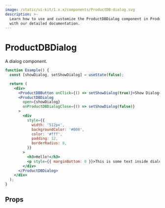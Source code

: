 ```yaml
---
image: /static/ui-kit/1.x.x/components/ProductDB-dialog.svg
description: >-
  Learn how to use and customize the ProductDBDialog component in ProductDB's React UI Kit
  with our detailed documentation.
---
```


# ProductDBDialog

A dialog component.

```jsx live
function Example() {
  const [showDialog, setShowDialog] = useState(false);

  return (
    <div>
      <ProductDBButton onClick={() => setShowDialog(true)}>Show Dialog</ProductDBButton>
      <ProductDBDialog
        open={showDialog}
        onProductDBDialogClose={() => setShowDialog(false)}
      >
        <div
          style={{
            width: '512px',
            backgroundColor: '#000',
            color: '#fff',
            padding: 12,
            borderRadius: 8,
          }}
        >
          <h3>Hello!</h3>
          <p style={{ marginBottom: 0 }}>This is some text inside dialog!</p>
        </div>
      </ProductDBDialog>
    </div>
  );
}
```

## Props

<PropsTable of="ProductDB-dialog" />

<head>
  <title>React UI Kit ProductDBDialog</title>
</head>
